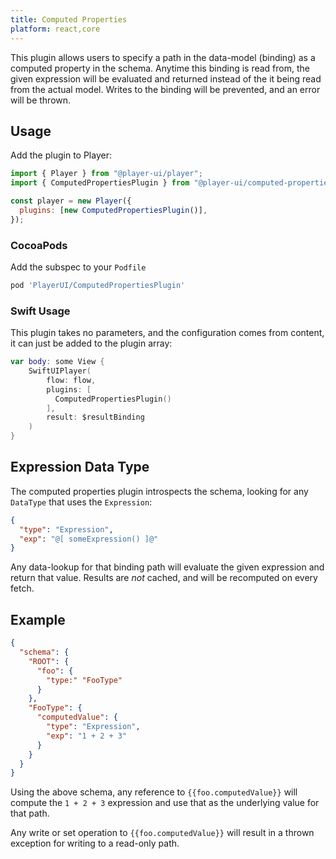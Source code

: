 ```yaml
---
title: Computed Properties
platform: react,core
---
```



This plugin allows users to specify a path in the data-model (binding) as a computed property in the schema.
Anytime this binding is read from, the given expression will be evaluated and returned instead of the it being read from the actual model. Writes to the binding will be prevented, and an error will be thrown.

## Usage

<PlatformTabs>
  <Fragment slot='core'>

Add the plugin to Player:

```js
import { Player } from "@player-ui/player";
import { ComputedPropertiesPlugin } from "@player-ui/computed-properties-plugin";

const player = new Player({
  plugins: [new ComputedPropertiesPlugin()],
});
```

  </Fragment>

  <Fragment slot='ios'>

### CocoaPods

Add the subspec to your `Podfile`

```ruby
pod 'PlayerUI/ComputedPropertiesPlugin'
```

### Swift Usage

This plugin takes no parameters, and the configuration comes from content, it can just be added to the plugin array:

```swift
var body: some View {
    SwiftUIPlayer(
        flow: flow,
        plugins: [
          ComputedPropertiesPlugin()
        ],
        result: $resultBinding
    )
}
```

  </Fragment>
</PlatformTabs>

## Expression Data Type

The computed properties plugin introspects the schema, looking for any `DataType` that uses the `Expression`:

```json
{
  "type": "Expression",
  "exp": "@[ someExpression() ]@"
}
```

Any data-lookup for that binding path will evaluate the given expression and return that value. Results are _not_ cached, and will be recomputed on every fetch.

## Example

```json
{
  "schema": {
    "ROOT": {
      "foo": {
        "type:" "FooType"
      }
    },
    "FooType": {
      "computedValue": {
        "type": "Expression",
        "exp": "1 + 2 + 3"
      }
    }
  }
}
```

Using the above schema, any reference to `{{foo.computedValue}}` will compute the `1 + 2 + 3` expression and use that as the underlying value for that path.

Any write or set operation to `{{foo.computedValue}}` will result in a thrown exception for writing to a read-only path.
